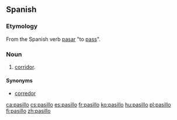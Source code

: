 ==Spanish==

===Etymology===
From the Spanish verb [[pasar]] "to [[pass]]".

===Noun===
{{es-noun|m}}

# [[corridor]].

====Synonyms====
* [[corredor]]

[[ca:pasillo]]
[[cs:pasillo]]
[[es:pasillo]]
[[fr:pasillo]]
[[ko:pasillo]]
[[hu:pasillo]]
[[pl:pasillo]]
[[fi:pasillo]]
[[zh:pasillo]]